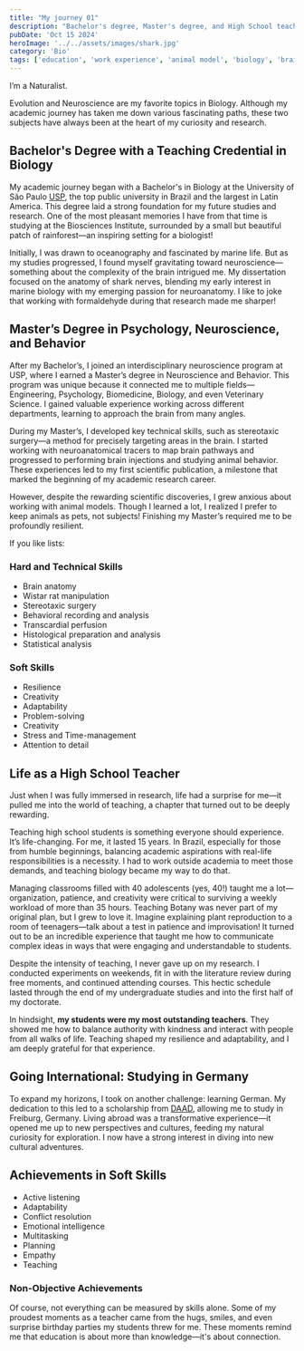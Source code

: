 ```yaml
---
title: "My journey 01"
description: "Bachelor's degree, Master's degree, and High School teaching"
pubDate: 'Oct 15 2024'
heroImage: '../../assets/images/shark.jpg'
category: 'Bio'
tags: ['education', 'work experience', 'animal model', 'biology', 'brain research', 'master', 'teaching']
---
```



I’m a Naturalist.

Evolution and Neuroscience are my favorite topics in Biology. Although my academic journey has taken me down various fascinating paths, these two subjects have always been at the heart of my curiosity and research.
 
## Bachelor's Degree with a Teaching Credential in Biology

My academic journey began with a Bachelor's in Biology at the University of São Paulo [USP](https://www5.usp.br/), the top public university in Brazil and the largest in Latin America. This degree laid a strong foundation for my future studies and research. One of the most pleasant memories I have from that time is studying at the Biosciences Institute, surrounded by a small but beautiful patch of rainforest—an inspiring setting for a biologist!

Initially, I was drawn to oceanography and fascinated by marine life. But as my studies progressed, I found myself gravitating toward neuroscience—something about the complexity of the brain intrigued me. My dissertation focused on the anatomy of shark nerves, blending my early interest in marine biology with my emerging passion for neuroanatomy. I like to joke that working with formaldehyde during that research made me sharper!
 
## Master’s Degree in Psychology, Neuroscience, and Behavior

After my Bachelor’s, I joined an interdisciplinary neuroscience program at USP, where I earned a Master’s degree in Neuroscience and Behavior. This program was unique because it connected me to multiple fields—Engineering, Psychology, Biomedicine, Biology, and even Veterinary Science. I gained valuable experience working across different departments, learning to approach the brain from many angles.

During my Master’s, I developed key technical skills, such as stereotaxic surgery—a method for precisely targeting areas in the brain. I started working with neuroanatomical tracers to map brain pathways and progressed to performing brain injections and studying animal behavior. These experiences led to my first scientific publication, a milestone that marked the beginning of my academic research career.

However, despite the rewarding scientific discoveries, I grew anxious about working with animal models. Though I learned a lot, I realized I prefer to keep animals as pets, not subjects! Finishing my Master’s required me to be profoundly resilient.
 
If you like lists: 

### Hard and Technical Skills

* Brain anatomy
* Wistar rat manipulation
* Stereotaxic surgery
* Behavioral recording and analysis
* Transcardial perfusion
* Histological preparation and analysis
* Statistical analysis

### Soft Skills

* Resilience
* Creativity
* Adaptability
* Problem-solving
* Creativity
* Stress and Time-management
* Attention to detail

 
## Life as a High School Teacher

Just when I was fully immersed in research, life had a surprise for me—it pulled me into the world of teaching, a chapter that turned out to be deeply rewarding.

Teaching high school students is something everyone should experience. It’s life-changing. For me, it lasted 15 years. In Brazil, especially for those from humble beginnings, balancing academic aspirations with real-life responsibilities is a necessity. I had to work outside academia to meet those demands, and teaching biology became my way to do that.

Managing classrooms filled with 40 adolescents (yes, 40!) taught me a lot—organization, patience, and creativity were critical to surviving a weekly workload of more than 35 hours. Teaching Botany was never part of my original plan, but I grew to love it. Imagine explaining plant reproduction to a room of teenagers—talk about a test in patience and improvisation! It turned out to be an incredible experience that taught me how to communicate complex ideas in ways that were engaging and understandable to students.

Despite the intensity of teaching, I never gave up on my research. I conducted experiments on weekends, fit in with the literature review during free moments, and continued attending courses. This hectic schedule lasted through the end of my undergraduate studies and into the first half of my doctorate.

In hindsight, **my students were my most outstanding teachers**. They showed me how to balance authority with kindness and interact with people from all walks of life. Teaching shaped my resilience and adaptability, and I am deeply grateful for that experience.
 
## Going International: Studying in Germany

To expand my horizons, I took on another challenge: learning German. My dedication to this led to a scholarship from [DAAD](https://www.daad.de/de/), allowing me to study in Freiburg, Germany. Living abroad was a transformative experience—it opened me up to new perspectives and cultures, feeding my natural curiosity for exploration. I now have a strong interest in diving into new cultural adventures.
 
## Achievements in Soft Skills

* Active listening
* Adaptability
* Conflict resolution
* Emotional intelligence
* Multitasking
* Planning
* Empathy
* Teaching
 
### Non-Objective Achievements

Of course, not everything can be measured by skills alone. Some of my proudest moments as a teacher came from the hugs, smiles, and even surprise birthday parties my students threw for me. These moments remind me that education is about more than knowledge—it's about connection.





